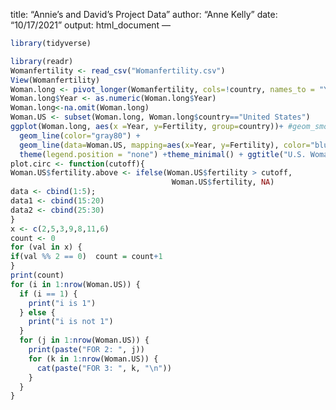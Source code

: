 title: "Annie's and David's Project Data"
author: "Anne Kelly"
date: "10/17/2021"
output: html_document
---
```r
library(tidyverse)
```

```r
library(readr)
Womanfertility <- read_csv("Womanfertility.csv")
View(Womanfertility)
Woman.long <- pivot_longer(Womanfertility, cols=!country, names_to = "Year",values_to="Fertility")
Woman.long$Year <- as.numeric(Woman.long$Year)
Woman.long<-na.omit(Woman.long)
Woman.US <- subset(Woman.long, Woman.long$country=="United States")
ggplot(Woman.long, aes(x =Year, y=Fertility, group=country))+ #geom_smooth() + 
  geom_line(color="gray80") +
  geom_line(data=Woman.US, mapping=aes(x=Year, y=Fertility), color="blue") + 
  theme(legend.position = "none") +theme_minimal() + ggtitle("U.S. Woman Fertility")
plot.circ <- function(cutoff){
Woman.US$fertility.above <- ifelse(Woman.US$fertility > cutoff, 
                                    Woman.US$fertility, NA)
data <- cbind(1:5); 
data1 <- cbind(15:20)
data2 <- cbind(25:30)
}
x <- c(2,5,3,9,8,11,6)
count <- 0
for (val in x) {
if(val %% 2 == 0)  count = count+1
}
print(count)
for (i in 1:nrow(Woman.US)) {
  if (i == 1) {
    print("i is 1")
  } else {
    print("i is not 1")
  }
  for (j in 1:nrow(Woman.US)) {
    print(paste("FOR 2: ", j))
    for (k in 1:nrow(Woman.US)) {
      cat(paste("FOR 3: ", k, "\n"))
    }
  }
}
```

